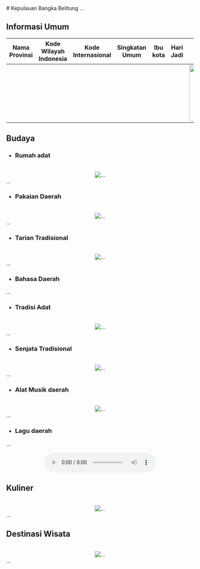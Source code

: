 <div align="justify">
   # Kepulauan Bangka Belitung
   ...

   ## Informasi Umum
   | Nama Provinsi | Kode Wilayah Indonesia | Kode Internasional | Singkatan Umum | Ibu kota | Hari Jadi | Lambang                                                              |
   |---------------|------------------------|--------------------|----------------|----------|-----------|----------------------------------------------------------------------|
   |               |                        |                    |                |          |           | <div align="center"><img alt="Lambang" width="150" src="..."/></div> |

   ## Budaya

   - ### Rumah adat
   <br/>
   <div align="center"><img alt="..." src="..."/></div>
   ...
   
   - ### Pakaian Daerah
   <br/>
   <div align="center"><img alt="..." src="..."/></div>
   ...
   
   - ### Tarian Tradisional
   <br/>
   <div align="center"><img alt="..." src="..."/></div>
   ...

   - ### Bahasa Daerah
   ...
   
   - ### Tradisi Adat
   <br/>
   <div align="center"><img alt="..." src="..."/></div>
   ...
   
   - ### Senjata Tradisional
   <br/>
   <div align="center"><img alt="..." src="..."/></div>
   ...
   
   - ### Alat Musik daerah
   <br/>
   <div align="center"><img alt="..." src="..."/></div>
   ...
   
   - ### Lagu daerah
   ...
   <br/>
   <div align="center"><audio controls src="..."></audio></div>
   
   ## Kuliner
   <br/>
   <div align="center"><img alt="..." src="..."/></div>
   ...

   ## Destinasi Wisata
   <br/>
   <div align="center"><img alt="..." src="..."/></div>
   ...
</div>